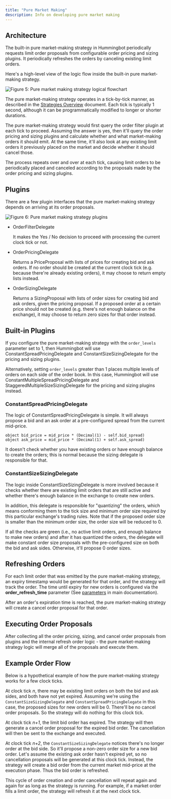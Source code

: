 ```yaml
---
title: "Pure Market Making"
description: Info on developing pure market making
---
```


## Architecture

The built-in pure market-making strategy in Hummingbot periodically requests limit order proposals from configurable order pricing and sizing plugins. It periodically refreshes the orders by canceling existing limit orders.

Here's a high-level view of the logic flow inside the built-in pure market-making strategy.

![Figure 5: Pure market making strategy logical flowchart](/img/pure-mm-flowchart.svg)

The pure market-making strategy operates in a tick-by-tick manner, as described in the [Strategies Overview](/strategies/overview) document. Each tick is typically 1 second, although it can be programmatically modified to longer or shorter durations.

The pure market-making strategy would first query the order filter plugin at each tick to proceed. Assuming the answer is yes, then it'll query the order pricing and sizing plugins and calculate whether and what market-making orders it should emit. At the same time, it'll also look at any existing limit orders it previously placed on the market and decide whether it should cancel those.

The process repeats over and over at each tick, causing limit orders to be periodically placed and canceled according to the proposals made by the order pricing and sizing plugins.

## Plugins

There are a few plugin interfaces that the pure market-making strategy depends on arriving at its order proposals.

![Figure 6: Pure market making strategy plugins](/img/pure-mm-uml.svg)

- OrderFilterDelegate

  It makes the Yes / No decision to proceed with processing the current clock tick or not.

- OrderPricingDelegate

  Returns a PriceProposal with lists of prices for creating bid and ask orders. If no order should be created at the current clock tick (e.g. because there're already existing orders), it may choose to return empty lists instead.

- OrderSizingDelegate

  Returns a SizingProposal with lists of order sizes for creating bid and ask orders, given the pricing proposal. If a proposed order at a certain price should not be created (e.g. there's not enough balance on the exchange), it may choose to return zero sizes for that order instead.

## Built-in Plugins

If you configure the pure market-making strategy with the `order_levels` parameter set to 1, then Hummingbot will use ConstantSpreadPricingDelegate and ConstantSizeSizingDelegate for the pricing and sizing plugins.

Alternatively, setting `order_levels` greater than 1 places multiple levels of orders on each side of the order book. In this case, Hummingbot will use ConstantMultipleSpreadPricingDelegate and StaggeredMultipleSizeSizingDelegate for the pricing and sizing plugins instead.

### ConstantSpreadPricingDelegate

The logic of ConstantSpreadPricingDelegate is simple. It will always propose a bid and an ask order at a pre-configured spread from the current mid-price.

```cython
object bid_price = mid_price * (Decimal(1) - self.bid_spread)
object ask_price = mid_price * (Decimal(1) + self.ask_spread)
```

It doesn't check whether you have existing orders or have enough balance to create the orders; this is normal because the sizing delegate is responsible for that.

### ConstantSizeSizingDelegate

The logic inside ConstantSizeSizingDelegate is more involved because it checks whether there are existing limit orders that are still active and whether there's enough balance in the exchange to create new orders.

In addition, this delegate is responsible for "quantizing" the orders, which means conforming them to the tick size and minimum order size required by this particular exchange's trading rules. Note that if the proposed order size is smaller than the minimum order size, the order size will be reduced to 0.

If all the checks are green (i.e., no active limit orders, and enough balance to make new orders) and after it has quantized the orders, the delegate will make constant order size proposals with the pre-configured size on both the bid and ask sides. Otherwise, it'll propose 0 order sizes.

## Refreshing Orders

For each limit order that was emitted by the pure market-making strategy, an expiry timestamp would be generated for that order, and the strategy will track the order. The time until expiry for new orders is configured via the **order_refresh_time** parameter (See [parameters](/strategies/pure-market-making/#basic-configuration-parameters-and-walkthrough) in main documentation).

After an order's expiration time is reached, the pure market-making strategy will create a cancel order proposal for that order.

## Executing Order Proposals

After collecting all the order pricing, sizing, and cancel order proposals from plugins and the internal refresh order logic - the pure market-making strategy logic will merge all of the proposals and execute them.

## Example Order Flow

Below is a hypothetical example of how the pure market-making strategy works for a few clock ticks.

At clock tick _n_, there may be existing limit orders on both the bid and ask sides, and both have not yet expired. Assuming we're using the `ConstantSizeSizingDelegate` and `ConstantSpreadPricingDelegate` in this case, the proposed sizes for new orders will be 0. There'll be no cancel order proposals. So the strategy will do nothing for this clock tick.

At clock tick _n+1_, the limit bid order has expired. The strategy will then generate a cancel order proposal for the expired bid order. The cancellation will then be sent to the exchange and executed.

At clock tick _n+2_, the `ConstantSizeSizingDelegate` notices there's no longer order at the bid side. So it'll propose a non-zero order size for a new bid order. Let's assume the existing ask order hasn't expired yet, so no cancellation proposals will be generated at this clock tick. Instead, the strategy will create a bid order from the current market mid-price at the execution phase. Thus the bid order is refreshed.

This cycle of order creation and order cancellation will repeat again and again for as long as the strategy is running. For example, if a market order fills a limit order, the strategy will refresh it at the next clock tick.
